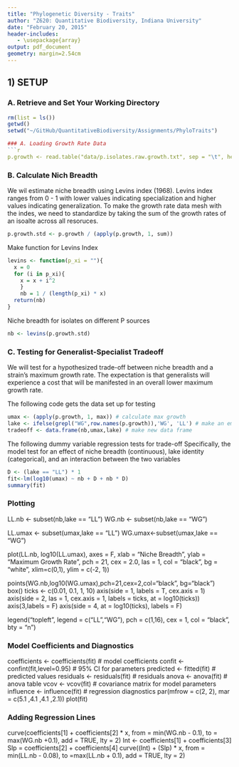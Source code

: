 ```yaml
---
title: "Phylogenetic Diversity - Traits"
author: "Z620: Quantitative Biodiversity, Indiana University"
date: "February 20, 2015"
header-includes:
   - \usepackage{array}
output: pdf_document
geometry: margin=2.54cm
---
```


## 1) SETUP
### A. Retrieve and Set Your Working Directory

```r
rm(list = ls())
getwd()
setwd("~/GitHub/QuantitativeBiodiversity/Assignments/PhyloTraits")

### A. Loading Growth Rate Data
```r
p.growth <- read.table("data/p.isolates.raw.growth.txt", sep = "\t", header = TRUE, row.names = 1)
```

### B. Calculate Nich Breadth
We wil estimate niche breadth using Levins index (1968).
Levins index ranges from 0 - 1 with lower values indicating specialization and higher values indicating generalization. 
To make the growth rate data mesh with the indes, we need to standardize by taking the sum of the growth rates of an isoalte across all resoruces. 

```r
p.growth.std <- p.growth / (apply(p.growth, 1, sum))
```

Make function for Levins Index
```r
levins <- function(p_xi = ""){
  x = 0
  for (i in p_xi){
    x = x + i^2
    }
    nb = 1 / (length(p_xi) * x) 
  return(nb)
}
```  

Niche breadth for isolates on different P sources
```r
nb <- levins(p.growth.std)
```

### C. Testing for Generalist-Specialist Tradeoff
We will test for a hypothesized trade-off between niche breadth and a strain's maximum growth rate. 
The expectation is that generalists will experience a cost that will be manifested in an overall lower maximum growth rate. 

The following code gets the data set up for testing
```r
umax <- (apply(p.growth, 1, max)) # calculate max growth
lake <- ifelse(grepl("WG",row.names(p.growth)),'WG', 'LL') # make an empty vector for lake id
tradeoff <- data.frame(nb,umax,lake) # make new data frame
```

The following dummy variable regression tests for trade-off
Specifically, the model test for an effect of niche breadth (continuous), lake identity (categorical), and an interaction between the two variables
```r
D <- (lake == "LL") * 1
fit<-lm(log10(umax) ~ nb + D + nb * D)
summary(fit)
```

### Plotting
LL.nb <- subset(nb,lake == "LL")
WG.nb <- subset(nb,lake == "WG")

LL.umax <- subset(umax,lake == "LL")
WG.umax<-subset(umax,lake == "WG")

plot(LL.nb, log10(LL.umax), axes = F, xlab = "Niche Breadth", ylab = "Maximum Growth Rate", 
  pch = 21, cex = 2.0, las = 1, col = "black", bg = "white",
  xlim=c(0,1), ylim = c(-2, 1))
  
  points(WG.nb,log10(WG.umax),pch=21,cex=2,col="black", bg="black")
  box()
  ticks <- c(0.01, 0.1, 1, 10)
  axis(side = 1, labels = T, cex.axis = 1)
  axis(side = 2, las = 1, cex.axis = 1, labels = ticks,
    at = log10(ticks))
  axis(3,labels = F)
  axis(side = 4, at = log10(ticks), labels = F)
  
  legend("topleft", legend = c("LL","WG"), pch = c(1,16), cex = 1, col = "black", bty = "n")

### Model Coefficients and Diagnostics
coefficients <- coefficients(fit) # model coefficients
confit <- confint(fit,level=0.95) # 95% CI for parameters
predicted <- fitted(fit) # predicted values
residuals <- residuals(fit) # residuals
anova <- anova(fit) # anova table
vcov <- vcov(fit) # covariance matrix for model parameters
influence <- influence(fit) # regression diagnostics
par(mfrow = c(2, 2), mar = c(5.1 ,4.1 ,4.1 ,2.1))
plot(fit)

### Adding Regression Lines
curve(coefficients[1] + coefficients[2] * x, from = min(WG.nb - 0.1), 
  to = max(WG.nb +0.1), add = TRUE, lty = 2)
Int <- coefficients[1] + coefficients[3]
Slp = coefficients[2] + coefficients[4]
curve((Int) + (Slp) * x, from = min(LL.nb - 0.08), to =max(LL.nb + 0.1), add = TRUE, lty = 2)
